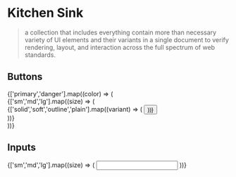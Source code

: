 
<Meta title="Kitchen Sink" />

# Kitchen Sink
> a collection that includes everything contain more than necessary variety of UI
elements and their variants in a single document to verify rendering, layout,
and interaction across the full spectrum of web standards.

## Buttons


<div style={{display:'flex',flexWrap:'wrap'}}>
{['primary','danger'].map((color) => (
<div>
{['sm','md','lg'].map((size) => (
<div>
{['solid','soft','outline','plain'].map((variant) => (
  <Button 
    label="Add new"
    size={size}
    variant={variant}
    color={color}
    style={{margin:2}}
  />
))}
</div>
))}
</div>
))}

## Inputs

<div style={{display:'flex',flexWrap:'wrap',alignItems:'start'}}>
{['sm','md','lg'].map((size) => (
  <Input
    size={size}
    style={{margin:2}}
  />
))}
</div>
